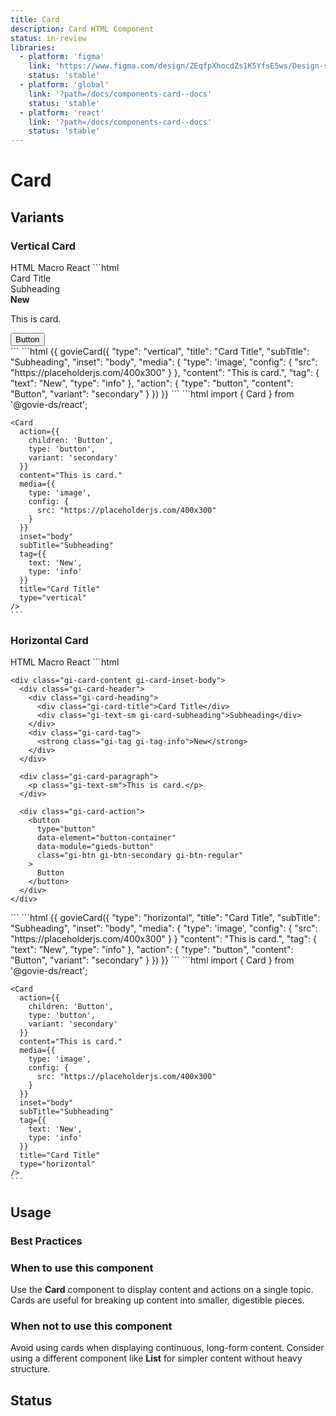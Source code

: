 ```yaml
---
title: Card
description: Card HTML Component
status: in-review
libraries:
  - platform: 'figma'
    link: 'https://www.figma.com/design/ZEqfpXhocdZs1K5YfsE5ws/Design-system?node-id=929-1576'
    status: 'stable'
  - platform: 'global'
    link: '?path=/docs/components-card--docs'
    status: 'stable'
  - platform: 'react'
    link: '?path=/docs/components-card--docs'
    status: 'stable'
---
```


# Card

## Variants

### Vertical Card

<ComponentContainer>
  <Card
    action={{
      children: 'Button',
      type: 'button',
      variant: 'secondary',
    }}
    content="This is card."
    media={{
      type: 'image',
      config: {
        src: 'https://placeholderjs.com/400x300',
      },
    }}
    inset="body"
    subTitle="Subheading"
    tag={{
      text: 'New',
      type: 'info',
    }}
    title="Card Title"
    type="vertical"
  />
</ComponentContainer>

<Tabs id="tab1">
  <TabList>
    <TabItem value="tab11" checked>HTML</TabItem>
    <TabItem value="tab12">Macro</TabItem>
    <TabItem value="tab13">React</TabItem>
  </TabList>
  <TabPanel value="tab11">
  ```html
   <div class="gi-card gi-card-vertical gi-card-inset-body">
    <div class="gi-card-image">
      <a href="">
        <img src="https://placeholderjs.com/400x300" alt="" />
      </a>
    </div>
    <div class="gi-card-content gi-card-inset-body">
      <div class="gi-card-header">
        <div class="gi-card-heading">
          <div class="gi-card-title">Card Title</div>
          <div class="gi-text-sm gi-card-subheading">Subheading</div>
        </div>
        <div class="gi-card-tag">
          <strong class="gi-tag gi-tag-info">New</strong>
        </div>
      </div>
      <div class="gi-card-paragraph">
        <p class="gi-text-sm">This is card.</p>
      </div>
      <div class="gi-card-action">
        <button
          type="button"
          data-element="button-container"
          data-module="gieds-button"
          class="gi-btn gi-btn-secondary gi-btn-regular"
        >
          Button
        </button>
      </div>
    </div>
  </div>
  ```
  </TabPanel>
  <TabPanel value="tab12">
  ```html
    {{ govieCard({
      "type": "vertical",
      "title": "Card Title",
      "subTitle": "Subheading",
      "inset": "body",
      "media": {
        "type": 'image',
        "config": {
          "src": "https://placeholderjs.com/400x300"
        }
      },
      "content": "This is card.",
      "tag": {
        "text": "New",
        "type": "info"
      },
      "action": {
        "type": "button",
        "content": "Button",
        "variant": "secondary"
      }
    }) }}
  ```
  </TabPanel>
  <TabPanel value="tab13">
    ```html
    import { Card } from '@govie-ds/react';

    <Card
      action={{
        children: 'Button',
        type: 'button',
        variant: 'secondary'
      }}
      content="This is card."
      media={{
        type: 'image',
        config: {
          src: "https://placeholderjs.com/400x300"
        }
      }}
      inset="body"
      subTitle="Subheading"
      tag={{
        text: 'New',
        type: 'info'
      }}
      title="Card Title"
      type="vertical"
    />
    ```

  </TabPanel>
</Tabs>

### Horizontal Card

<ComponentContainer>
  <Card
    action={{
      children: 'Button',
      type: 'button',
      variant: 'secondary',
    }}
    content="This is card."
    media={{
      type: 'image',
      config: {
        src: 'https://placeholderjs.com/400x300',
      },
    }}
    inset="body"
    subTitle="Subheading"
    tag={{
      text: 'New',
      type: 'info',
    }}
    title="Card Title"
    type="horizontal"
  />
</ComponentContainer>

<Tabs id="tab2">
  <TabList>
    <TabItem value="tab21" checked>HTML</TabItem>
    <TabItem value="tab22">Macro</TabItem>
    <TabItem value="tab23">React</TabItem>
  </TabList>
  <TabPanel value="tab21">
  ```html
   <div class="gi-card gi-card-horizontal gi-card-inset-body">
    <div class="gi-card-image">
      <a href="">
        <img src="https://placeholderjs.com/400x300" alt="" />
      </a>
    </div>

    <div class="gi-card-content gi-card-inset-body">
      <div class="gi-card-header">
        <div class="gi-card-heading">
          <div class="gi-card-title">Card Title</div>
          <div class="gi-text-sm gi-card-subheading">Subheading</div>
        </div>
        <div class="gi-card-tag">
          <strong class="gi-tag gi-tag-info">New</strong>
        </div>
      </div>

      <div class="gi-card-paragraph">
        <p class="gi-text-sm">This is card.</p>
      </div>

      <div class="gi-card-action">
        <button
          type="button"
          data-element="button-container"
          data-module="gieds-button"
          class="gi-btn gi-btn-secondary gi-btn-regular"
        >
          Button
        </button>
      </div>
    </div>

  </div>
  ```
  </TabPanel>
  <TabPanel value="tab22">
  ```html
    {{ govieCard({
      "type": "horizontal",
      "title": "Card Title",
      "subTitle": "Subheading",
      "inset": "body",
      "media": {
        "type": 'image',
        "config": {
          "src": "https://placeholderjs.com/400x300"
        }
      }
      "content": "This is card.",
      "tag": {
        "text": "New",
        "type": "info"
      },
      "action": {
        "type": "button",
        "content": "Button",
        "variant": "secondary"
      }
    }) }}
  ```
  </TabPanel>
  <TabPanel value="tab23">
    ```html
    import { Card } from '@govie-ds/react';

    <Card
      action={{
        children: 'Button',
        type: 'button',
        variant: 'secondary'
      }}
      content="This is card."
      media={{
        type: 'image',
        config: {
          src: "https://placeholderjs.com/400x300"
        }
      }}
      inset="body"
      subTitle="Subheading"
      tag={{
        text: 'New',
        type: 'info'
      }}
      title="Card Title"
      type="horizontal"
    />
    ```

  </TabPanel>
</Tabs>

## Usage

### Best Practices

### When to use this component

Use the **Card** component to display content and actions on a single topic. Cards are useful for breaking up content into smaller, digestible pieces.

### When not to use this component

Avoid using cards when displaying continuous, long-form content. Consider using a different component like **List** for simpler content without heavy structure.

## Status

<ComponentStatusBlock componentId="card" />
